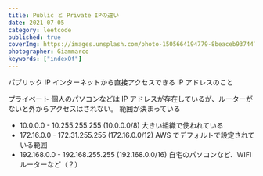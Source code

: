 ```yaml
---
title: Public と Private IPの違い
date: 2021-07-05
category: leetcode
published: true
coverImg: https://images.unsplash.com/photo-1505664194779-8beaceb93744?ixlib=rb-1.2.1&ixid=MnwxMjA3fDB8MHxwaG90by1wYWdlfHx8fGVufDB8fHx8&auto=format&fit=crop&w=1650&q=80
photographer: Giammarco
keywords: ["indexOf"]
---
```


パブリック IP
インターネットから直接アクセスできる IP アドレスのこと

プライベート
個人のパソコンなどは IP アドレスが存在しているが、ルーターがないと外からアクセスはされない。
範囲が決まっている

- 10.0.0.0 - 10.255.255.255 (10.0.0.0/8) 大きい組織で使われている
- 172.16.0.0 - 172.31.255.255 (172.16.0.0/12) AWS でデフォルトで設定されている範囲
- 192.168.0.0 - 192.168.255.255 (192.168.0.0/16) 自宅のパソコンなど、WIFI ルーターなど（？）
